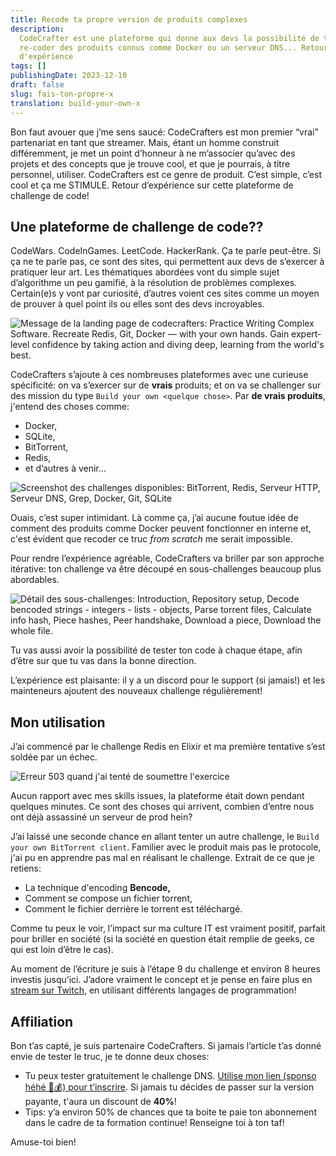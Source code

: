 ```yaml
---
title: Recode ta propre version de produits complexes
description:
  CodeCrafter est une plateforme qui donne aux devs la possibilité de tenter de
  re-coder des produits connus comme Docker ou un serveur DNS... Retour
  d'expérience
tags: []
publishingDate: 2023-12-10
draft: false
slug: fais-ton-propre-x
translation: build-your-own-x
---
```




Bon faut avouer que j’me sens saucé: CodeCrafters est mon premier “vrai”
partenariat en tant que streamer. Mais, étant un homme construit différemment,
je met un point d’honneur à ne m’associer qu’avec des projets et des concepts
que je trouve cool, et que je pourrais, à titre personnel, utiliser.
CodeCrafters est ce genre de produit. C’est simple, c’est cool et ça me STIMULE.
Retour d’expérience sur cette plateforme de challenge de code!

## Une plateforme de challenge de code??

CodeWars. CodeInGames. LeetCode. HackerRank. Ça te parle peut-être. Si ça ne te
parle pas, ce sont des sites, qui permettent aux devs de s’exercer à pratiquer
leur art. Les thématiques abordées vont du simple sujet d’algorithme un peu
gamifié, à la résolution de problèmes complexes. Certain(e)s y vont par
curiosité, d’autres voient ces sites comme un moyen de prouver à quel point ils
ou elles sont des devs incroyables.

<Image
  src={codeCrafterLanding}
  alt="Message de la landing page de codecrafters:
Practice Writing Complex Software. Recreate Redis, Git, Docker — with your own
hands. Gain expert-level confidence by taking action and diving deep, learning
from the world's best."
/>

CodeCrafters s’ajoute à ces nombreuses plateformes avec une curieuse
spécificité: on va s’exercer sur de **vrais** produits; et on va se challenger
sur des mission du type `Build your own <quelque chose>`. Par **de vrais
produits**, j'entend des choses comme:

- Docker,
- SQLite,
- BitTorrent,
- Redis,
- et d’autres à venir…

<Image
  src={trackDiversity}
  alt="Screenshot des challenges disponibles:
BitTorrent, Redis, Serveur HTTP, Serveur DNS, Grep, Docker, Git, SQLite"
/>

Ouais, c’est super intimidant. Là comme ça, j’ai aucune foutue idée de comment
des produits comme Docker peuvent fonctionner en interne et, c'est évident que
recoder ce truc _from scratch_ me serait impossible.

Pour rendre l’expérience agréable, CodeCrafters va briller par son approche
itérative: ton challenge va être découpé en sous-challenges beaucoup plus
abordables.

<Image
  src={trackDetails}
  alt="Détail des sous-challenges: Introduction,
Repository setup, Decode bencoded strings - integers - lists - objects, Parse
torrent files, Calculate info hash, Piece hashes, Peer handshake, Download a
piece, Download the whole file."
/>

Tu vas aussi avoir la possibilité de tester ton code à chaque étape, afin d’être
sur que tu vas dans la bonne direction.

L’expérience est plaisante: il y a un discord pour le support (si jamais!) et
les mainteneurs ajoutent des nouveaux challenge régulièrement!

## Mon utilisation

J’ai commencé par le challenge Redis en Elixir et ma première tentative s’est
soldée par un échec.

<Image
  src={terminalOutput}
  alt="Erreur 503 quand j'ai tenté de soumettre
l'exercice"
/>

Aucun rapport avec mes skills issues, la plateforme était down pendant quelques
minutes. Ce sont des choses qui arrivent, combien d’entre nous ont déjà
assassiné un serveur de prod hein?

J’ai laissé une seconde chance en allant tenter un autre challenge, le
`Build your own BitTorrent client`. Familier avec le produit mais pas le
protocole, j'ai pu en apprendre pas mal en réalisant le challenge. Extrait de ce
que je retiens:

- La technique d'encoding **Bencode,**
- Comment se compose un fichier torrent,
- Comment le fichier derrière le torrent est téléchargé.

Comme tu peux le voir, l’impact sur ma culture IT est vraiment positif, parfait
pour briller en société (si la société en question était remplie de geeks, ce
qui est loin d’être le cas).

Au moment de l’écriture je suis à l’étape 9 du challenge et environ 8 heures
investis jusqu’ici. J’adore vraiment le concept et je pense en faire plus en
[stream sur Twitch](https://twitch.tv/LLCoolChris_), en utilisant différents
langages de programmation!

## Affiliation

Bon t’as capté, je suis partenaire CodeCrafters. Si jamais l’article t’as donné
envie de tester le truc, je te donne deux choses:

- Tu peux tester gratuitement le challenge DNS.
  [Utilise mon lien (sponso héhé 🤑💰) pour t’inscrire](https://app.codecrafters.io/join?via=Christopher2K).
  Si jamais tu décides de passer sur la version payante, t'aura un discount de
  **40%**!
- Tips: y’a environ 50% de chances que ta boite te paie ton abonnement dans le
  cadre de ta formation continue! Renseigne toi à ton taf!

Amuse-toi bien!

